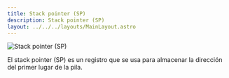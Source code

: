 ```yaml
---
title: Stack pointer (SP)
description: Stack pointer (SP)
layout: ../../../layouts/MainLayout.astro
---
```


![Stack pointer (SP)](/assets/components/SP.png)

El stack pointer (SP) es un registro que se usa para almacenar la dirección del primer lugar de la pila.